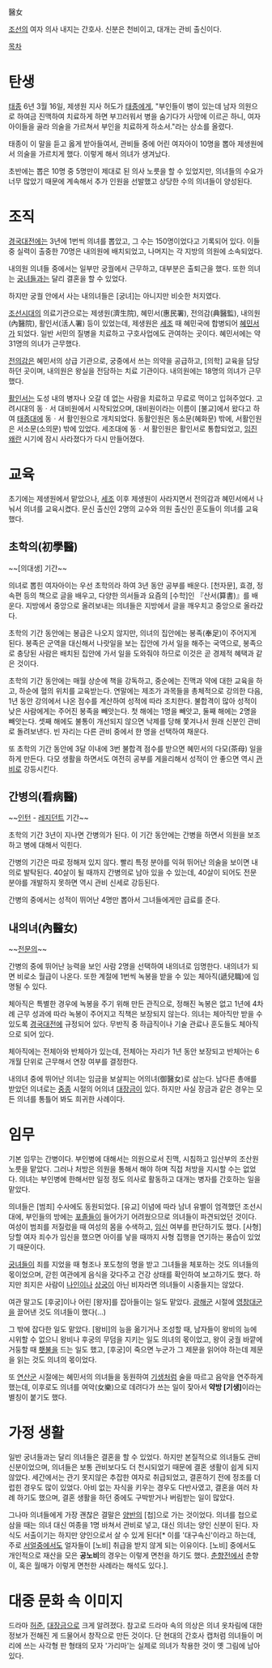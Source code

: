 醫女

[[조선]]의 여자 의사 내지는 간호사. 신분은 천비이고, 대개는 관비 출신이다.

[[목차]]

= 탄생 =
[[태종]] 6년 3월 16일, 제생원 지사 허도가 [[태종]]에게, "부인들이 병이 있는데 남자 의원으로 하여금 진맥하여 치료하게 하면 부끄러워서 병을 숨기다가 사망에 이르곤 하니, 여자아이들을 골라 의술을 가르쳐서 부인을 치료하게 하소서."라는 상소를 올렸다.

태종이 이 말을 듣고 옳게 받아들여서, 관비들 중에 어린 여자아이 10명을 뽑아 제생원에서 의술을 가르치게 했다. 이렇게 해서 의녀가 생겨났다.

초반에는 뽑은 10명 중 5명만이 제대로 된 의사 노릇을 할 수 있었지만, 의녀들의 수요가 너무 많았기 때문에 계속해서 추가 인원을 선발했고 상당한 수의 의녀들이 양성된다.

= 조직 =
[[경국대전]]에는 3년에 1번씩 의녀를 뽑았고, 그 수는 150명이었다고 기록되어 있다. 이들 중 실력이 출중한 70명은 내의원에 배치되었고, 나머지는 각 지방의 의원에 소속되었다.

내의원 의녀들 중에서는 일부만 궁궐에서 근무하고, 대부분은 출퇴근을 했다. 또한 의녀는 [[궁녀]]들과는 달리 결혼을 할 수 있었다.

하지만 궁궐 안에서 사는 내의녀들은 [궁녀]는 아니지만 비슷한 처지였다.

[[조선]]시대의 의료기관으로는 제생원(濟生院), 혜민서(惠民署), 전의감(典醫監), 내의원(內醫院), 활인서(活人署) 등이 있었는데, 제생원은 [[세조]] 때 혜민국에 합병되어 [[혜민서]]가 되었다. 일반 서민의 질병을 치료하고 구호사업에도 관여하는 곳이다. 혜민서에는 약 31명의 의녀가 근무했다.

[[전의감]]은 혜민서의 상급 기관으로, 궁중에서 쓰는 의약을 공급하고, [의학] 교육을 담당하던 곳이며, 내의원은 왕실을 전담하는 치료 기관이다. 내의원에는 18명의 의녀가 근무했다.

[[활인서]]는 도성 내의 병자나 오갈 데 없는 사람을 치료하고 무료로 먹이고 입혀주었다. 고려시대의 동ㆍ서 대비원에서 시작되었으며, 대비원이라는 이름이 [불교]에서 왔다고 하여 [[태종]]대에 동ㆍ서 활인원으로 개치되었다. 동활인원은 동소문(혜화문) 밖에, 서활인원은 서소문(소의문) 밖에 있었다. 세조대에 동ㆍ서 활인원은 활인서로 통합되었고, [[임진왜란]] 시기에 잠시 사라졌다가 다시 만들어졌다.

= 교육 =
초기에는 제생원에서 맡았으나, [[세조]] 이후 제생원이 사라지면서 전의감과 혜민서에서 나눠서 의녀를 교육시켰다. 문신 출신인 2명의 교수와 의원 출신인 훈도들이 의녀를 교육했다.

== 초학의(初學醫) ==
~~[의대생] 기간~~

의녀로 뽑힌 여자아이는 우선 초학의라 하여 3년 동안 공부를 배운다. [천자문], 효경, 정속편 등의 책으로 글을 배우고, 다양한 의서들과 요즘의 [수학]인 『산서(算書)』를 배운다. 지방에서 중앙으로 올려보내는 의녀들은 지방에서 글을 깨우치고 중앙으로 올라갔다.

초학의 기간 동안에는 봉급은 나오지 않지만, 의녀의 집안에는 봉족(奉足)이 주어지게 된다. 봉족은 군역을 대신해서 나랏일을 보는 집안에 가서 일을 해주는 국역으로, 봉족으로 충당된 사람은 배치된 집안에 가서 일을 도와줘야 하므로 이것은 곧 경제적 혜택과 같은 것이다.

초학의 기간 동안에는 매월 상순에 책을 강독하고, 중순에는 진맥과 약에 대한 교육을 하고, 하순에 혈의 위치를 교육받는다. 연말에는 제조가 과목들을 총체적으로 강의한 다음, 1년 동안 강의에서 나온 점수를 계산하여 성적에 따라 조치한다.
불합격이 많아 성적이 낮은 사람에게는 주어진 봉족을 빼앗는다. 첫 해에는 1명을 빼앗고, 둘째 해에는 2명을 빼앗는다. 셋째 해에도 불통이 개선되지 않으면 낙제를 당해 쫓겨나서 원래 신분인 관비로 돌려보낸다. 빈 자리는 다른 관비 중에서 한 명을 선택하여 채운다.

또 초학의 기간 동안에 3달 이내에 3번 불합격 점수를 받으면 혜민서의 다모(茶母) 일을 하게 만든다. 다모 생활을 하면서도 여전히 공부를 게을리해서 성적이 안 좋으면 역시 [[관비]]로 강등시킨다.

== 간병의(看病醫) ==
~~[[인턴]] - [[레지던트]] 기간~~

초학의 기간 3년이 지나면 간병의가 된다. 이 기간 동안에는 간병을 하면서 의원을 보조하고 병에 대해서 익힌다.

간병의 기간은 따로 정해져 있지 않다. 빨리 특정 분야를 익혀 뛰어난 의술을 보이면 내의로 발탁된다. 40살이 될 때까지 간병의로 남아 있을 수 있는데, 40살이 되어도 전문 분야를 개발하지 못하면 역시 관비 신세로 강등된다.

간병의 중에서는 성적이 뛰어난 4명만 뽑아서 그녀들에게만 급료를 준다.

== 내의녀(內醫女) ==
~~[[전문의]]~~

간병의 중에 뛰어난 능력을 보인 사람 2명을 선택하여 내의녀로 임명한다. 내의녀가 되면 비로소 월급이 나온다. 또한 계절에 1번씩 녹봉을 받을 수 있는 체아직(遞兒職)에 임명될 수 있다.

체아직은 특별한 경우에 녹봉을 주기 위해 만든 관직으로, 정해진 녹봉은 없고 1년에 4차례 근무 성과에 따라 녹봉이 주어지고 직책은 보장되지 않는다. 의녀는 체아직만 받을 수 있도록 [[경국대전]]에 규정되어 있다. 무반직 중 하급직이나 기술 관료나 훈도들도 체아직으로 되어 있다.

체아직에는 전체아와 반체아가 있는데, 전체아는 자리가 1년 동안 보장되고 반체아는 6개월 단위로 근무해서 연장 여부를 결정한다.

내의녀 중에 뛰어난 의녀는 임금을 보살피는 어의녀(御醫女)로 삼는다. 남다른 총애를 받았던 의녀로는 [[중종]] 시절의 어의녀 [[대장금]]이 있다. 하지만 사실 장금과 같은 경우는 모든 의녀를 통틀어 봐도 희귀한 사례이다.

= 임무 =
기본 임무는 간병이다. 부인병에 대해서는 의원으로서 진맥, 시침하고 임산부의 조산원 노릇을 맡았다. 그러나 처방은 의원을 통해서 해야 하며 직접 처방을 지시할 수는 없었다. 의녀는 부인병에 한해서만 일정 정도 의사로 활동하고 대개는 병자를 간호하는 일을 맡았다.

의녀들은 [범죄] 수사에도 동원되었다. [유교] 이념에 따라 남녀 유별이 엄격했던 조선시대에, 부인들의 방에는 [[포졸]]들이 들어가기 어려웠으므로 의녀들이 파견되었던 것이다. 여성이 범죄를 저질렀을 때 여성의 몸을 수색하고, [[임신]] 여부를 판단하기도 했다. [사형]당할 여자 죄수가 임신을 했으면 아이를 낳을 때까지 사형 집행을 연기하는 풍습이 있었기 때문이다.

[[궁녀]]들이 죄를 지었을 때 형조나 포도청의 명을 받고 그녀들을 체포하는 것도 의녀들의 몫이었으며, 갇힌 여관에게 음식을 갖다주고 건강 상태를 확인하여 보고하기도 했다. 하지만 죄지은 사람이 [[나인]]이나 [[상궁]]이 아닌 비자라면 의녀들이 시중들지는 않았다.

여관 말고도 [후궁]이나 어린 [왕자]를 잡아들이는 일도 맡았다. [[광해군]] 시절에 [[영창대군]]을 끌어낸 것도 의녀들이 했다(...)

그 밖에 잡다한 일도 맡았다. [왕비]의 능을 옮기거나 조성할 때, 남자들이 왕비의 능에 시위할 수 없으니 왕비나 후궁의 무덤을 지키는 일도 의녀의 몫이었고, 왕이 궁궐 바깥에 거둥할 때 [[횃불]]을 드는 일도 했고, [후궁]이 죽으면 누군가 그 제문을 읽어야 하는데 제문을 읽는 것도 의녀의 몫이었다.

또 [[연산군]] 시절에는 혜민서의 의녀들을 동원하여 [[기생]]처럼 술을 따르고 음악을 연주하게 했는데, 이후로도 의녀를 여악(女樂)으로 데려다가 쓰는 일이 잦아서 '''약방 [기생]'''이라는 별칭이 붙기도 했다.

= 가정 생활 =
일반 궁녀들과는 달리 의녀들은 결혼을 할 수 있었다. 하지만 본질적으로 의녀들도 관비 신분이었으며, 의녀들은 보통 관비보다도 더 천시되었기 때문에 결혼 생활이 쉽게 되지 않았다. 세간에서는 관기 못지않은 추잡한 여자로 취급되었고, 결혼하기 전에 정조를 더럽힌 경우도 많이 있었다. 아비 없는 자식을 키우는 경우도 다반사였고, 결혼을 여러 차례 하기도 했으며, 결혼 생활을 하던 중에도 구박받거나 버림받는 일이 많았다.

그나마 의녀들에게 가장 괜찮은 결말은 [[양반]]의 [첩]으로 가는 것이었다. 의녀를 첩으로 삼을 때는 의녀 대신 여종을 1명 바쳐서 관비로 넣고, 대신 의녀는 양인 신분이 된다. 자식도 서출이기는 하지만 양인으로서 살 수 있게 된다[* 이를 '대구속신'이라고 하는데, 주로 [[서얼]]중에서도 얼자들이 [노비] 취급을 받지 않게 되는 이유이다. [노비] 중에서도 개인적으로 재산을 모은 '''공노비'''의 경우는 이렇게 면천을 하기도 했다. [[춘향전]]에서 춘향이, 혹은 월매가 이렇게 면천한 사례라는 해석도 있다.].

= 대중 문화 속 이미지 =
드라마 [[허준]], [[대장금]]으로 크게 알려졌다. 참고로 드라마 속의 의상은 의녀 옷차림에 대한 정보가 전해진 게 드물어서 창작으로 만든 것이다. 단 현대의 간호사 캡처럼 의녀들이 머리에 쓰는 사각형 판 형태의 모자 '가리마'는 실제로 의녀가 착용한 것이 옛 그림에 남아있다.
